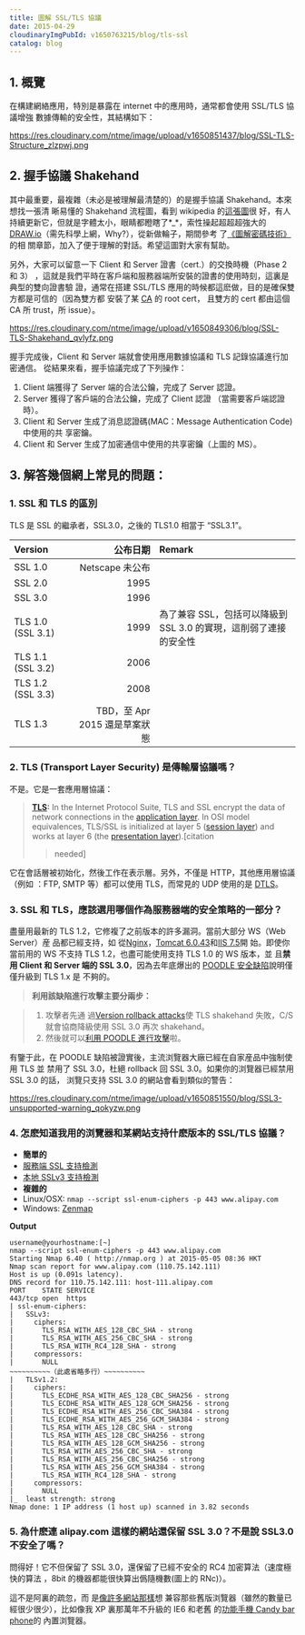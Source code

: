 ```yaml
---
title: 圖解 SSL/TLS 協議
date: 2015-04-29
cloudinaryImgPubId: v1650763215/blog/tls-ssl
catalog: blog
---
```


## 1. 概覽

在構建網絡應用，特別是暴露在 internet 中的應用時，通常都會使用 SSL/TLS 協議增強
數據傳輸的安全性，其結構如下：

https://res.cloudinary.com/ntme/image/upload/v1650851437/blog/SSL-TLS-Structure_zlzpwj.png

## 2. 握手協議 Shakehand

其中最重要，最複雜（未必是被理解最清楚的）的是握手協議 Shakehand。本來想找一張清
晰易懂的 Shakehand 流程圖，看到 wikipedia
的[這張圖](http://upload.wikimedia.org/wikipedia/commons/a/ae/SSL_handshake_with_two_way_authentication_with_certificates.svg 'SSL/TLS Shakehand')很
好，有人持續更新它，但就是字體太小，眼睛都瞪瞎了*\_*，索性操起超超超強大的
[DRAW.io](https://www.draw.io/)（需先科學上網，Why?），從新做輪子，期間參考
了[《圖解密碼技術》](http://www.amazon.cn/%E5%9B%BE%E4%B9%A6/dp/B00Q535R6I)的相
關章節，加入了便于理解的對話。希望這圖對大家有幫助。

另外，大家可以留意一下 Client 和 Server 證書（cert.）的交換時機（Phase 2 和 3）
，這就是我們平時在客戶端和服務器端所安裝的證書的使用時刻，這裏是典型的雙向證書驗
證，通常在搭建 SSL/TLS 應用的時候都這麽做，目的是確保雙方都是可信的（因為雙方都
安裝了某 [CA](http://en.wikipedia.org/wiki/Certificate_authority) 的 root cert，
且雙方的 cert 都由這個 CA 所 trust，所 issue）。

https://res.cloudinary.com/ntme/image/upload/v1650849306/blog/SSL-TLS-Shakehand_qvlyfz.png

握手完成後，Client 和 Server 端就會使用應用數據協議和 TLS 記錄協議進行加密通信。
從結果來看，握手協議完成了下列操作：

1. Client 端獲得了 Server 端的合法公鑰，完成了 Server 認證。
2. Server 獲得了客戶端的合法公鑰，完成了 Client 認證 （當需要客戶端認證時）。
3. Client 和 Server 生成了消息認證碼(MAC：Message Authentication Code)中使用的共
   享密鑰。
4. Client 和 Server 生成了加密通信中使用的共享密鑰（上圖的 MS）。

## 3. 解答幾個網上常見的問題：

### 1. SSL 和 TLS 的區別

TLS 是 SSL 的繼承者，SSL3.0，之後的 TLS1.0 相當于 “SSL3.1”。

| Version           |                      公布日期 | Remark                                                            |
| :---------------- | ----------------------------: | :---------------------------------------------------------------- |
| SSL 1.0           |               Netscape 未公布 |                                                                   |
| SSL 2.0           |                          1995 |                                                                   |
| SSL 3.0           |                          1996 |                                                                   |
| TLS 1.0 (SSL 3.1) |                          1999 | 為了兼容 SSL，包括可以降級到 SSL 3.0 的實現，這削弱了連接的安全性 |
| TLS 1.1 (SSL 3.2) |                          2006 |                                                                   |
| TLS 1.2 (SSL 3.3) |                          2008 |                                                                   |
| TLS 1.3           | TBD，至 Apr 2015 還是草案狀態 |                                                                   |

### 2. TLS (Transport Layer Security) 是傳輸層協議嗎？

不是。它是一套應用層協議：

> **[TLS](http://en.wikipedia.org/wiki/c):** In the Internet Protocol Suite, TLS
> and SSL encrypt the data of network connections in the
> [application layer](http://en.wikipedia.org/wiki/Application_layer). In OSI
> model equivalences, TLS/SSL is initialized at layer 5
> ([session layer](http://en.wikipedia.org/wiki/Session_layer)) and works at
> layer 6 (the
> [presentation layer](http://en.wikipedia.org/wiki/Presentation_layer)).[citation
>
> > needed]

它在會話層被初始化，然後工作在表示層。另外，不僅是 HTTP，其他應用層協議（例如
：FTP, SMTP 等）都可以使用 TLS，而常見的 UDP 使用的是
[DTLS](http://en.wikipedia.org/wiki/Datagram_Transport_Layer_Security)。

### 3. SSL 和 TLS，應該選用哪個作為服務器端的安全策略的一部分？

盡量用最新的 TLS 1.2，它修複了之前版本的許多漏洞。當前大部分 WS（Web Server）産
品都已經支持，如
從[Nginx](http://nginx.org/en/docs/http/configuring_https_servers.html)，[Tomcat 6.0.43](http://tomcat.apache.org/tomcat-6.0-doc/ssl-howto.html)和[IIS 7.5](http://en.wikipedia.org/wiki/Internet_Information_Services#History)開
始。即使你當前用的 WS 不支持 TLS 1.2，也盡可能使用支持 TLS 1.0 的 WS 版本，並
且**禁用 Client 和 Server 端的 SSL 3.0**，因為去年底爆出的
[POODLE 安全缺陷](http://en.wikipedia.org/wiki/POODLE)說明僅僅升級到 TLS 1.x 是
不夠的。

> **利用該缺陷進行攻擊主要分兩步：**

> 1. 攻擊者先通
>    過[Version rollback attacks](http://en.wikipedia.org/wiki/Transport_Layer_Security#Version_rollback_attacks)使
>    TLS shakehand 失敗，C/S 就會協商降級使用 SSL 3.0 再次 shakehand。
> 2. 然後就可以[利用 POODLE 進行攻擊](http://drops.wooyun.org/papers/3194)啦。

有鑒于此，在 POODLE 缺陷被證實後，主流浏覽器大廠已經在自家産品中強制使用 TLS 並
禁用了 SSL 3.0，杜絕 rollback 回 SSL 3.0。如果你的浏覽器已經禁用 SSL 3.0 的話，
浏覽只支持 SSL 3.0 的網站會看到類似的警告：

https://res.cloudinary.com/ntme/image/upload/v1650851550/blog/SSL3-unsupported-warning_qokyzw.png

### 4. 怎麽知道我用的浏覽器和某網站支持什麽版本的 SSL/TLS 協議？

- **簡單的**
- [服務端 SSL 支持檢測](https://www.ssllabs.com/ssltest/index.html)
- [本地 SSLv3 支持檢測](https://www.ssllabs.com/ssltest/viewMyClient.html)
- **複雜的**
- Linux/OSX: `nmap --script ssl-enum-ciphers -p 443 www.alipay.com`
- Windows: [Zenmap](https://nmap.org/zenmap/)

**Output**

```
username@yourhostname:[~]
nmap --script ssl-enum-ciphers -p 443 www.alipay.com
Starting Nmap 6.40 ( http://nmap.org ) at 2015-05-05 08:36 HKT
Nmap scan report for www.alipay.com (110.75.142.111)
Host is up (0.091s latency).
DNS record for 110.75.142.111: host-111.alipay.com
PORT    STATE SERVICE
443/tcp open  https
| ssl-enum-ciphers:
|   SSLv3:
|     ciphers:
|       TLS_RSA_WITH_AES_128_CBC_SHA - strong
|       TLS_RSA_WITH_AES_256_CBC_SHA - strong
|       TLS_RSA_WITH_RC4_128_SHA - strong
|     compressors:
|       NULL
~~~~~~~~~~（此處省略多行）~~~~~~~~~~
|   TLSv1.2:
|     ciphers:
|       TLS_ECDHE_RSA_WITH_AES_128_CBC_SHA256 - strong
|       TLS_ECDHE_RSA_WITH_AES_128_GCM_SHA256 - strong
|       TLS_ECDHE_RSA_WITH_AES_256_CBC_SHA384 - strong
|       TLS_ECDHE_RSA_WITH_AES_256_GCM_SHA384 - strong
|       TLS_RSA_WITH_AES_128_CBC_SHA - strong
|       TLS_RSA_WITH_AES_128_CBC_SHA256 - strong
|       TLS_RSA_WITH_AES_128_GCM_SHA256 - strong
|       TLS_RSA_WITH_AES_256_CBC_SHA - strong
|       TLS_RSA_WITH_AES_256_CBC_SHA256 - strong
|       TLS_RSA_WITH_AES_256_GCM_SHA384 - strong
|       TLS_RSA_WITH_RC4_128_SHA - strong
|     compressors:
|       NULL
|_  least strength: strong
Nmap done: 1 IP address (1 host up) scanned in 3.82 seconds
```

### 5. 為什麽連 alipay.com 這樣的網站還保留 SSL 3.0？不是說 SSL3.0 不安全了嗎？

問得好！它不但保留了 SSL 3.0，還保留了已經不安全的 RC4 加密算法（速度極快的算法
，8bit 的機器都能很快算出僞隨機數(圖上的 RNc)）。

這不是阿裏的疏忽，而
是[像許多網站那樣](https://blog.cloudflare.com/the-web-is-world-wide-or-who-still-needs-rc4/)想
兼容那些舊版浏覽器（雖然的數量已經很少很少），比如像我 XP 裏那萬年不升級的 IE6
和老舊
的[功能手機 Candy bar phone](http://www.techopedia.com/definition/24225/candy-bar-phone)的
內置浏覽器。
